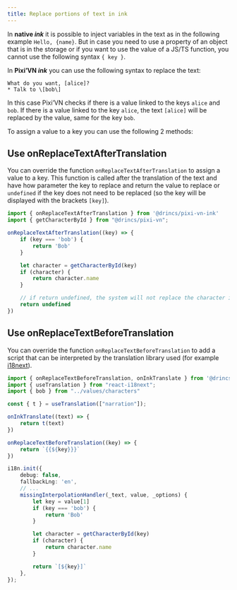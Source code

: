 ```yaml
---
title: Replace portions of text in ink
---
```


In **native _ink_** it is possible to inject variables in the text as in the following example `Hello, {name}`. But in case you need to use a property of an object that is in the storage or if you want to use the value of a JS/TS function, you cannot use the following syntax `{ key }`.

In **Pixi’VN _ink_** you can use the following syntax to replace the text:

```ink title="ink"
What do you want, [alice]?
* Talk to \[bob\]
```

In this case Pixi’VN checks if there is a value linked to the keys `alice` and `bob`. If there is a value linked to the key `alice`, the text `[alice]` will be replaced by the value, same for the key `bob`.

To assign a value to a key you can use the following 2 methods:

## Use onReplaceTextAfterTranslation

You can override the function `onReplaceTextAfterTranslation` to assign a value to a key. This function is called after the <DynamicLink href="/ink/translate">translation</DynamicLink> of the text and have how parameter the key to replace and return the value to replace or `undefined` if the key does not need to be replaced (so the key will be displayed with the brackets `[key]`).

```ts
import { onReplaceTextAfterTranslation } from '@drincs/pixi-vn-ink'
import { getCharacterById } from "@drincs/pixi-vn";

onReplaceTextAfterTranslation((key) => {
    if (key === 'bob') {
        return 'Bob'
    }

    let character = getCharacterById(key)
    if (character) {
        return character.name
    }

    // if return undefined, the system will not replace the character id
    return undefined
})
```

## Use onReplaceTextBeforeTranslation

You can override the function `onReplaceTextBeforeTranslation` to add a script that can be interpreted by the <DynamicLink href="/ink/translate">translation library</DynamicLink> used (for example [i18next](https://www.i18next.com/)).

```ts
import { onReplaceTextBeforeTranslation, onInkTranslate } from '@drincs/pixi-vn-ink'
import { useTranslation } from "react-i18next";
import { bob } from "../values/characters"

const { t } = useTranslation(["narration"]);

onInkTranslate((text) => {
    return t(text)
})

onReplaceTextBeforeTranslation((key) => {
    return `{{${key}}}`
})

i18n.init({
    debug: false,
    fallbackLng: 'en',
    // ...
    missingInterpolationHandler(_text, value, _options) {
        let key = value[1]
        if (key === 'bob') {
            return 'Bob'
        }

        let character = getCharacterById(key)
        if (character) {
            return character.name
        }

        return `[${key}]`
    },
});
```
